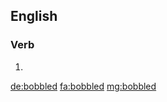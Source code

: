 ==English==

===Verb===
{{head|en|verb form}}

# {{en-past of|bobble}}

[[de:bobbled]]
[[fa:bobbled]]
[[mg:bobbled]]